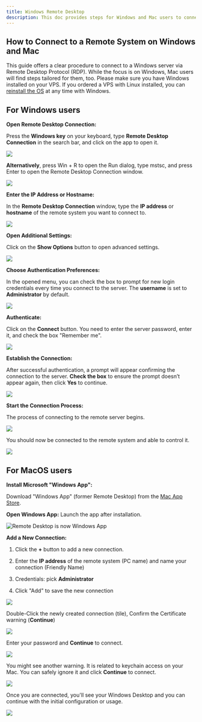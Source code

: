 ```yaml
---
title: Windows Remote Desktop
description: This doc provides steps for Windows and Mac users to connect to a Windows server using Remote Desktop Protocol (RDP).
---
```


## **How to Connect to a Remote System on Windows and Mac**

This guide offers a clear procedure to connect to a Windows server via Remote Desktop Protocol (RDP). While the focus is on Windows, Mac users will find steps tailored for them, too. Please make sure you have Windows installed on your VPS. If you ordered a VPS with Linux installed, you can [reinstall the OS](https://docs.edisglobal.com/autoinstall-reinstall-install-vps-linux-windows) at any time with Windows.&#x20;

## **For Windows users**

**Open Remote Desktop Connection:**

Press the **Windows key** on your keyboard, type **Remote Desktop Connection** in the search bar, and click on the app to open it.

![](/assets/1sSq3fI0sZJj8Zc4RoSr4-E6s05O4r7d3ThHTglgxfu-20241202-110408.png)

**Alternatively**, press Win + R to open the Run dialog, type mstsc, and press Enter to open the Remote Desktop Connection window.

![](/assets/1sSq3fI0sZJj8Zc4RoSr4-bK1b1GLgdtW_w6OVCJZ1g-20241202-111515.png)

**Enter the IP Address or Hostname:**

In the **Remote Desktop Connection** window, type the **IP address** or **hostname** of the remote system you want to connect to.

![](/assets/1sSq3fI0sZJj8Zc4RoSr4-eE8Z7tBNfWJaa74qfI7Qv-20241202-112004.png)

**Open Additional Settings:**

Click on the **Show Options** button to open advanced settings.

![](/assets/1sSq3fI0sZJj8Zc4RoSr4-XU501hk-qwMSPi1Y5nSs0-20241202-112710.png)

**Choose Authentication Preferences:**

In the opened menu, you can check the box to prompt for new login credentials every time you connect to the server. The **username** is set to **Administrator** by default.

![](/assets/1sSq3fI0sZJj8Zc4RoSr4-K1RXNa_wHwVjBcGOvTw4K-20241202-112943.png)

**Authenticate:**

Click on the **Connect** button. You need to enter the server password, enter it, and check the box "Remember me".

![](/assets/1sSq3fI0sZJj8Zc4RoSr4-mlWVL7VFqr35TTENbhrJz-20241202-113311.png)

**Establish the Connection:**

After successful authentication, a prompt will appear confirming the connection to the server. **Check the box** to ensure the prompt doesn’t appear again, then click **Yes** to continue.

![](/assets/1sSq3fI0sZJj8Zc4RoSr4-AGGOxauevnKCyRuSL3vFW-20241202-113527.png)

**Start the Connection Process:**

The process of connecting to the remote server begins.

![](/assets/1sSq3fI0sZJj8Zc4RoSr4-fD_b3Cld9Oj602nZoB_1k-20241202-113847.png)

You should now be connected to the remote system and able to control it.

![](/assets/1sSq3fI0sZJj8Zc4RoSr4-I-qET7hMnYy7aStuDfr5A-20241202-114409.png)

## **For MacOS users**

**Install Microsoft "Windows App":**

Download "Windows App" (former Remote Desktop) from the [Mac App Store](https://itunes.apple.com/ru/app/microsoft-remote-desktop-10/id1295203466?mt=12).

**Open Windows App:** Launch the app after installation.

![Remote Desktop is now Windows App](/assets/huaNpFAxK5PVCl_NLo3ID-QlQORqnbwx4sd8x4KCHOl-20241202-160326.png)

**Add a New Connection:**

1. Click the **+** button to add a new connection.

2. Enter the **IP address** of the remote system (PC name) and name your connection (Friendly Name)

3. Credentials: pick **Administrator**

4. Click "Add" to save the new connection

![](/assets/huaNpFAxK5PVCl_NLo3ID-rbCU-h7FzGiJeIcW7xO1y-20241202-160642.png)

Double-Click the newly created connection (tile), Confirm the Certificate warning (**Continue**)

![](/assets/bYb9Hny4tfRDK5FcumtQA_screenshot-2024-12-02-at-171013.png)

Enter your password and **Continue** to connect.

![](/assets/vI9GQIvvP61Ayho-Uhrnj_screenshot-2024-12-02-at-171118.png)

You might see another warning. It is related to keychain access on your Mac. You can safely ignore it and click **Continue** to connect.

![](/assets/QxA-hYPd04kMS6eAOPuZD_screenshot-2024-12-02-at-171343.png)

Once you are connected, you'll see your Windows Desktop and you can continue with the initial configuration or usage.

![](/assets/huaNpFAxK5PVCl_NLo3ID-W0EeJBw1Um2ua4QWM6--f-20241202-161319.png)
